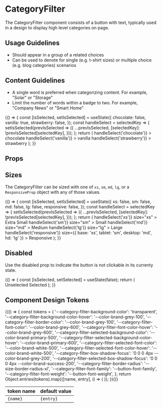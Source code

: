 
<Meta title="Components/CategoryFilter/Overview" component={CategoryFilter} />

# CategoryFilter

The CategoryFilter component consists of a button with text, typically used in a design to display high level categories on page.

## Usage Guidelines

- Should appear in a group of a related choices
- Can be used to denote for single (e.g. t-shirt sizes) or multiple choice (e.g. blog categories) scenarios

## Content Guidelines

- A single word is preferred when categorizing content. For example, "Solar" or "Storage"
- Limit the number of words within a badge to two. For example, "Company News" or "Smart Home"

<Canvas isExpanded>
  <Story
    name="Default"
    parameters={{
      design: {
        type: 'figma',
        url: 'https://www.figma.com/file/k1kOsplTGXvSSMQQCzhCND/Palmetto-Design-System?node-id=1294%3A20507',
      },
    }}
  >
    {() => {
      const [isSelected, setIsSelected] = useState({
        chocolate: false,
        vanilla: true,
        strawberry: false,
      });
      const handleSelect = selectedKey => {
        setIsSelected(prevIsSelected => ({
          ...prevIsSelected,
          [selectedKey]: !prevIsSelected[selectedKey],
        }));
      };
      return (
        <Box direction="row" childGap="xs">
          <CategoryFilter
            isSelected={isSelected.chocolate}
            onClick={() => handleSelect('chocolate')}
          >
            chocolate
          </CategoryFilter>
          <CategoryFilter
            isSelected={isSelected.vanilla}
            onClick={() => handleSelect('vanilla')}
          >
            vanilla
          </CategoryFilter>
          <CategoryFilter
            isSelected={isSelected.strawberry}
            onClick={() => handleSelect('strawberry')}
          >
            strawberry
          </CategoryFilter>
        </Box>
      );
    }}
  </Story>
</Canvas>

## Props

<ArgsTable of={CategoryFilter} />

## Sizes

The CategoryFilter can be sized with one of `xs`, `sm`, `md`, `lg`, or a `ResponsiveProp` object with any of those values.

<Canvas isExpanded>
  <Story name="Sizes">
    {() => {
      const [isSelected, setIsSelected] = useState({
        xs: false,
        sm: false,
        md: false,
        lg: false,
        responsive: false,
      });
      const handleSelect = selectedKey => {
        setIsSelected(prevIsSelected => ({
          ...prevIsSelected,
          [selectedKey]: !prevIsSelected[selectedKey],
        }));
      };
      return (
        <Box direction="row" childGap="sm" wrap>
          <CategoryFilter
            isSelected={isSelected.xs}
            onClick={() => handleSelect('xs')}
            size="xs"
          >
            Extra Small
          </CategoryFilter>
          <CategoryFilter
            isSelected={isSelected.sm}
            onClick={() => handleSelect('sm')}
            size="sm"
          >
            Small
          </CategoryFilter>
          <CategoryFilter
            isSelected={isSelected.md}
            onClick={() => handleSelect('md')}
            size="md"
          >
            Medium
          </CategoryFilter>
          <CategoryFilter
            isSelected={isSelected.lg}
            onClick={() => handleSelect('lg')}
            size="lg"
          >
            Large
          </CategoryFilter>
          <CategoryFilter
            isSelected={isSelected.responsive}
            onClick={() => handleSelect('responsive')}
            size={{ base: 'xs', tablet: 'sm', desktop: 'md', hd: 'lg' }}
          >
            Responsive
          </CategoryFilter>
        </Box>
      );
    }}
  </Story>
</Canvas>

## Disabled

Use the disabled prop to indicate the button is not clickable in its currenty state.

<Canvas isExpanded>
  <Story name="Disabled">
    {() => {
      const [isSelected, setSelected] = useState(false);
      return (
        <Box direction="row" childGap="sm">
          <CategoryFilter isSelected={false} isDisabled>
            Unselected
          </CategoryFilter>
          <CategoryFilter isSelected={true} isDisabled>
            Selected
          </CategoryFilter>
        </Box>
      );
    }}
  </Story>
</Canvas>

## Component Design Tokens

<table>
  <thead>
    <tr>
      <th>token name</th>
      <th>default value</th>
    </tr>
  </thead>
  <tbody>
    {(() => {
      const tokens = {
        '--category-filter-background-color': 'transparent',
        '--category-filter-background-color-hover': '--color-brand-grey-100',
        '--category-filter-border-color': '--color-brand-grey-100',
        '--category-filter-font-color': '--color-brand-grey-600',
        '--category-filter-font-color-hover': '--color-brand-grey-600',
        '--category-filter-selected-background-color': '--color-brand-primary-500',
        '--category-filter-selected-background-color-hover': '--color-brand-primary-600',
        '--category-filter-selected-font-color': '--color-brand-white-500',
        '--category-filter-selected-font-color-hover': '--color-brand-white-500',
        '--category-filter-box-shadow-focus': '0 0 0 4px --color-brand-grey-200',
        '--category-filter-selected-box-shadow-focus': '0 0 0 4px --color-brand-success-200',
        '--category-filter-border-radius': '--size-border-radius-xl',
        '--category-filter-font-family': '--button-font-family',
        '--category-filter-font-weight': '--button-font-weight',
      };
      return Object.entries(tokens).map(([name, entry], i) => (
        <tr key={i}>
          <td>
            <code>{name}</code>
          </td>
          <td>
            <code>{entry}</code>
          </td>
        </tr>
      ));
    })()}

  </tbody>
</table>
